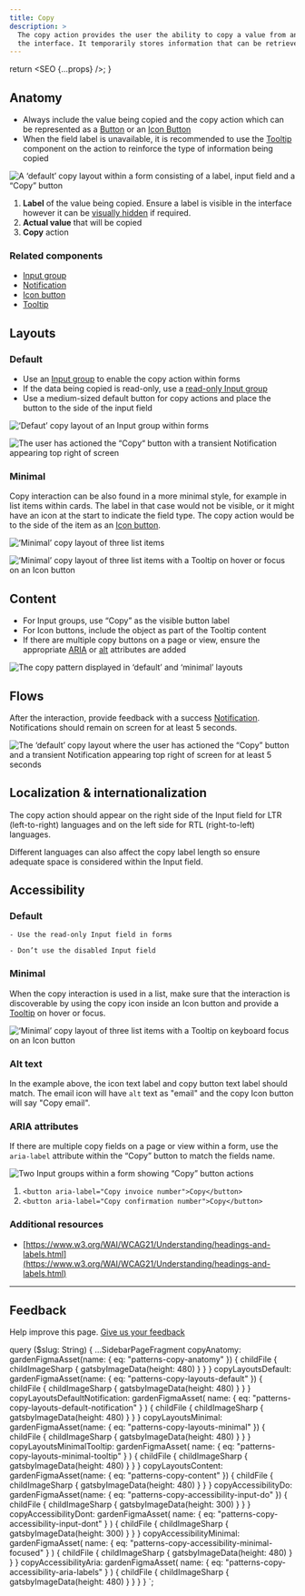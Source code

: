 ```yaml
---
title: Copy
description: >
  The copy action provides the user the ability to copy a value from an input field or other areas within 
  the interface. It temporarily stores information that can be retrieved and used within a given flow.
---
```



  return <SEO {...props} />;
}

## Anatomy

- Always include the value being copied and the copy action which can be represented as a [Button](/components/button)
  or an [Icon Button](/components/icon-button)
- When the field label is unavailable, it is recommended to use the [Tooltip](/components/tooltip) component on the
  action to reinforce the type of information being copied

![A ‘default’ copy layout within a form consisting of a label, input field and a “Copy” button](figma:patterns-copy-anatomy.png)

1. **Label** of the value being copied. Ensure a label is visible in the interface however it can be
   [visually hidden](/components/input#hidden-label) if required.
2. **Actual value** that will be copied
3. **Copy** action

### Related components

- [Input group](/components/input-group)
- [Notification](/components/notifications)
- [Icon button](/components/icon-button)
- [Tooltip](/components/tooltip)

## Layouts

### Default

- Use an [Input group](/components/input-group) to enable the copy action within forms
- If the data being copied is read-only, use a [read-only Input group](/components/input-group#read-only)
- Use a medium-sized default button for copy actions and place the button to the side of the input field

![‘Defaut’ copy layout of an Input group within forms](figma:patterns-copy-layouts-default.png)

![The user has actioned the “Copy“ button with a transient Notification appearing top right of screen](figma:patterns-copy-layouts-default-notification.png)

### Minimal

Copy interaction can be also found in a more minimal style, for example in list items within cards. The label in
that case would not be visible, or it might have an icon at the start to indicate the field type. The copy action
would be to the side of the item as an [Icon button](/components/icon-button).

![‘Minimal’ copy layout of three list items](figma:patterns-copy-layouts-minimal.png)

![‘Minimal’ copy layout of three list items with a Tooltip on hover or focus on an Icon button](figma:patterns-copy-layouts-minimal-tooltip.png)

## Content

- For Input groups, use “Copy” as the visible button label
- For Icon buttons, include the object as part of the Tooltip content
- If there are multiple copy buttons on a page or view, ensure the appropriate [ARIA](/patterns/copy/#aria-attributes)
  or [alt](/patterns/copy/#alt-text) attributes are added

![The copy pattern displayed in ‘default’ and ‘minimal’ layouts](figma:patterns-copy-content.png)

## Flows

After the interaction, provide feedback with a success [Notification](/components/notifications). Notifications
should remain on screen for at least 5 seconds.

![The ‘default’ copy layout where the user has actioned the “Copy” button and a transient Notification appearing top right of screen for at least 5 seconds](figma:patterns-copy-layouts-default-notification.png)

## Localization & internationalization

The copy action should appear on the right side of the Input field for LTR (left-to-right) languages and on the
left side for RTL (right-to-left) languages.

Different languages can also affect the copy label length so ensure adequate space is considered within the
Input field.

## Accessibility

### Default

<BestPractice>
  <Do
    imageIsFreeForm
    imageSource={props.data.copyAccessibilityDo.childFile.childImageSharp.gatsbyImageData}
    alt="Input group with a read-only Input field"
  >

    - Use the read-only Input field in forms

  </Do>
  <Dont
    imageIsFreeForm
    imageSource={props.data.copyAccessibilityDont.childFile.childImageSharp.gatsbyImageData}
    alt="Input group with a disabled Input field"
  >

    - Don’t use the disabled Input field

  </Dont>
</BestPractice>

### Minimal

When the copy interaction is used in a list, make sure that the interaction is discoverable by using the copy
icon inside an Icon button and provide a [Tooltip](/components/tooltip) on hover or focus.

![‘Minimal’ copy layout of three list items with a Tooltip on keyboard focus on an Icon button](figma:patterns-copy-accessibility-minimal-focused.png)

### Alt text

In the example above, the icon text label and copy button text label should match. The email icon will have `alt`
text as "email" and the copy Icon button will say "Copy email".

### ARIA attributes

If there are multiple copy fields on a page or view within a form, use the `aria-label` attribute within the
“Copy” button to match the fields name.

![Two Input groups within a form showing “Copy” button actions](figma:patterns-copy-accessibility-aria-labels.png)

1. `<button aria-label="Copy invoice number">Copy</button>`
2. `<button aria-label="Copy confirmation number">Copy</button>`

### Additional resources

- [https://www.w3.org/WAI/WCAG21/Understanding/headings-and-labels.html](https://www.w3.org/WAI/WCAG21/Understanding/headings-and-labels.html)

---

## Feedback

Help improve this page. [Give us your feedback](https://forms.gle/VFD799SvNfs2yiFC7)


  query ($slug: String) {
    ...SidebarPageFragment
    copyAnatomy: gardenFigmaAsset(name: { eq: "patterns-copy-anatomy" }) {
      childFile {
        childImageSharp {
          gatsbyImageData(height: 480)
        }
      }
    }
    copyLayoutsDefault: gardenFigmaAsset(name: { eq: "patterns-copy-layouts-default" }) {
      childFile {
        childImageSharp {
          gatsbyImageData(height: 480)
        }
      }
    }
    copyLayoutsDefaultNotification: gardenFigmaAsset(
      name: { eq: "patterns-copy-layouts-default-notification" }
    ) {
      childFile {
        childImageSharp {
          gatsbyImageData(height: 480)
        }
      }
    }
    copyLayoutsMinimal: gardenFigmaAsset(name: { eq: "patterns-copy-layouts-minimal" }) {
      childFile {
        childImageSharp {
          gatsbyImageData(height: 480)
        }
      }
    }
    copyLayoutsMinimalTooltip: gardenFigmaAsset(
      name: { eq: "patterns-copy-layouts-minimal-tooltip" }
    ) {
      childFile {
        childImageSharp {
          gatsbyImageData(height: 480)
        }
      }
    }
    copyLayoutsContent: gardenFigmaAsset(name: { eq: "patterns-copy-content" }) {
      childFile {
        childImageSharp {
          gatsbyImageData(height: 480)
        }
      }
    }
    copyAccessibilityDo: gardenFigmaAsset(name: { eq: "patterns-copy-accessibility-input-do" }) {
      childFile {
        childImageSharp {
          gatsbyImageData(height: 300)
        }
      }
    }
    copyAccessibilityDont: gardenFigmaAsset(
      name: { eq: "patterns-copy-accessibility-input-dont" }
    ) {
      childFile {
        childImageSharp {
          gatsbyImageData(height: 300)
        }
      }
    }
    copyAccessibilityMinimal: gardenFigmaAsset(
      name: { eq: "patterns-copy-accessibility-minimal-focused" }
    ) {
      childFile {
        childImageSharp {
          gatsbyImageData(height: 480)
        }
      }
    }
    copyAccessibilityAria: gardenFigmaAsset(
      name: { eq: "patterns-copy-accessibility-aria-labels" }
    ) {
      childFile {
        childImageSharp {
          gatsbyImageData(height: 480)
        }
      }
    }
  }
`;
